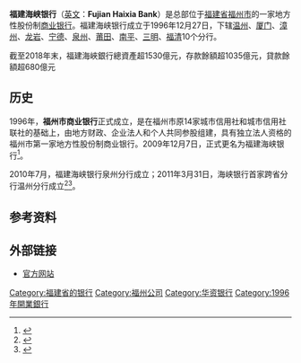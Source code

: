 {{Bank Financial Information
| name = 福建海峡银行股份有限公司
| else_name = Fujian Haixia Bank Co.,Ltd.
| image = [[File:Fujian_Haixia_Bank_Logo.png|200px]]
| full_name = 
| abbreviated_name = 
| market_information = 
| CNAPS_code =  313391080007（总行）<br>313391080015（总行营业部）
| isin_code = 
| swift_code = FZCBCNBS
| WKN_Number = 
| CBRC_code = B0163H235010001
| NACAO_code = 913501001544121208
| iban_code =
| finance_code_list = 
| finance_code = 
| banktype = 城市[[商业银行|商业银行]]
| open_date = 1996年12月27日
| closing_date =
| zip_code = 
| location = {{PRC}}[[福建省|福建省]][[福州市|福州市]][[台江区|台江区]]江滨中大道358号海峡银行大厦
| slogan = 
| chairman = 
| president = 
| revenue = {{increase}}35.79亿元人民币{{small|（2016）}}<ref name="report">{{cite web|author1=福建海峡银行股份有限公司|title=福建海峡银行股份有限公司 2016 年年度报告|url=http://www.fjhxbank.com/zstyle/file/20170602/1496386889582029597.pdf|accessdate=2018-04-01|date=2017-04-27|language=zh-hans|archive-date=2018-04-01|archive-url=https://web.archive.org/web/20180401144550/http://www.fjhxbank.com/zstyle/file/20170602/1496386889582029597.pdf|dead-url=no}}</ref>
| operating_income = {{increase}}9.29亿元人民币{{small|（2016）}}<ref name="report"/>
| net_income ={{increase}}7.79亿元人民币{{small|（2016）}}<ref name="report"/>
| assets ={{increase}}1546.10亿元人民币{{small|（2016）}}<ref name="report"/>
| equity ={{increase}}77.52亿元人民币{{small|（2016）}}<ref name="report"/>
| capital ={{steady}}11.48亿元人民币{{small|（2016）}}<ref name="report"/>
| num_employees =
| major_shareholder =福州市投资管理公司 14.87%<br>福建省能源集团有限责任公司10.28%<br>福州市马尾区财政局8.67%<br>泰禾投资集团有限公司5.56%<br>信也科技4.99%
| homepage = {{url|http://www.fjhxbank.com/}}
| footnotes = 
}}
'''福建海峡银行'''（[[英文|英文]]：'''Fujian Haixia Bank'''）是总部位于[[福建省|福建省]][[福州市|福州市]]的一家地方性股份制[[商业银行|商业银行]]。福建海峡银行成立于1996年12月27日，下辖[[温州|温州]]、[[厦门|厦门]]、[[漳州|漳州]]、[[龙岩市|龙岩]]、[[宁德|宁德]]、[[泉州|泉州]]、[[莆田|莆田]]、[[南平|南平]]、[[三明|三明]]、[[福清|福清]]10个分行。

截至2018年末，福建海峽銀行總資產超1530億元，存款餘額超1035億元，貸款餘額超680億元

==历史==

1996年，'''福州市商业银行'''正式成立，是在福州市原14家城市信用社和城市信用社联社的基础上，由地方财政、企业法人和个人共同参股组建，具有独立法人资格的福州市第一家地方性股份制商业银行。2009年12月7日，正式更名为福建海峡银行<ref>{{Cite web |url=http://money.163.com/09/1208/03/5PVT2O7800252H36.html |title=福建海峡银行揭牌 台湾大众银行有意相互参股 |access-date=2009-12-08 |archive-url=https://web.archive.org/web/20190301234534/http://money.163.com/09/1208/03/5PVT2O7800252H36.html |archive-date=2019-03-01 |dead-url=yes }}</ref>。

2010年7月，福建海峡银行泉州分行成立；2011年3月31日，海峡银行首家跨省分行温州分行成立<ref>{{Cite web |url=http://news.163.com/09/1208/03/5PVUALFD000120GR.html |title=福建海峡银行将布点海西23城市 |access-date=2009-12-08 |archive-url=https://web.archive.org/web/20110211192937/http://news.163.com/09/1208/03/5PVUALFD000120GR.html |archive-date=2011-02-11 |dead-url=yes }}</ref><ref>{{Cite web |url=http://www.xinhuanet.com/chinanews/2011-03/31/content_22422037.htm |title=福建海峡银行设立温州支行　加快在海西经济区布局  |access-date=2013-03-10 |archive-date=2016-03-04 |archive-url=https://web.archive.org/web/20160304200321/http://www.xinhuanet.com/chinanews/2011-03/31/content_22422037.htm |dead-url=no }}</ref>。
==参考资料==
<references />

==外部链接==
*[http://www.fjhxbank.com/ 官方网站] {{Wayback|url=http://www.fjhxbank.com/ |date=20210124090649 }}

{{中华人民共和国城市商业银行}}
[[Category:福建省的银行|Category:福建省的银行]]
[[Category:福州公司|Category:福州公司]]
[[Category:华资银行|Category:华资银行]]
[[Category:1996年開業銀行|Category:1996年開業銀行]]
